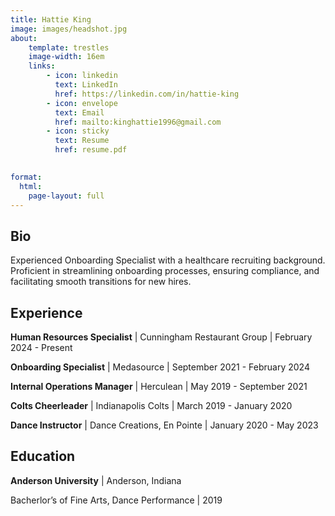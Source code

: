 ```yaml
---
title: Hattie King
image: images/headshot.jpg
about:
    template: trestles
    image-width: 16em    
    links:
        - icon: linkedin
          text: LinkedIn
          href: https://linkedin.com/in/hattie-king
        - icon: envelope
          text: Email
          href: mailto:kinghattie1996@gmail.com
        - icon: sticky
          text: Resume
          href: resume.pdf
  

format: 
  html:
    page-layout: full   
---
```


## Bio

Experienced Onboarding Specialist with a healthcare recruiting background. Proficient in streamlining onboarding processes, ensuring compliance, and facilitating smooth transitions for new hires.


## Experience

**Human Resources Specialist** | Cunningham Restaurant Group | February 2024 - Present

**Onboarding Specialist** | Medasource | September 2021 - February 2024

**Internal Operations Manager** | Herculean | May 2019 - September 2021

**Colts Cheerleader** | Indianapolis Colts | March 2019 - January 2020

**Dance Instructor** | Dance Creations, En Pointe | January 2020 - May 2023

## Education

**Anderson University** | Anderson, Indiana

Bacherlor's of Fine Arts, Dance Performance | 2019


<!-- 

I enjoy roles that I can receive clear feedback that I am succeeding. I thrive in environments with a focused goal to accomplish & a diverse team to grow alongside.
 -->
